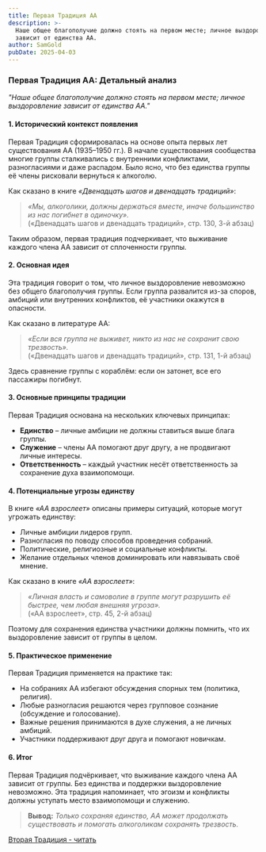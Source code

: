 ```yaml
---
title: Первая Традиция АА
description: >-
  Наше общее благополучие должно стоять на первом месте; личное выздоровление
  зависит от единства АА.
author: SamGold
pubDate: 2025-04-03
---
```

### **Первая Традиция АА: Детальный анализ**

*"Наше общее благополучие должно стоять на первом месте; личное выздоровление зависит от единства АА."*

#### **1. Исторический контекст появления**

Первая Традиция сформировалась на основе опыта первых лет существования АА (1935–1950 гг.). В начале существования сообщества многие группы сталкивались с внутренними конфликтами, разногласиями и даже распадом. Было ясно, что без единства группы её члены рисковали вернуться к алкоголю.

Как сказано в книге *«Двенадцать шагов и двенадцать традиций»*:

> *«Мы, алкоголики, должны держаться вместе, иначе большинство из нас погибнет в одиночку».*\
> («Двенадцать шагов и двенадцать традиций», стр. 130, 3-й абзац)

Таким образом, первая традиция подчеркивает, что выживание каждого члена АА зависит от сплоченности группы.

#### **2. Основная идея**

Эта традиция говорит о том, что личное выздоровление невозможно без общего благополучия группы. Если группа развалится из-за споров, амбиций или внутренних конфликтов, её участники окажутся в опасности.

Как сказано в литературе АА:

> *«Если вся группа не выживет, никто из нас не сохранит свою трезвость».*\
> («Двенадцать шагов и двенадцать традиций», стр. 131, 1-й абзац)

Здесь сравнение группы с кораблём: если он затонет, все его пассажиры погибнут.

#### **3. Основные принципы традиции**

Первая Традиция основана на нескольких ключевых принципах:

* **Единство** – личные амбиции не должны ставиться выше блага группы.
* **Служение** – члены АА помогают друг другу, а не продвигают личные интересы.
* **Ответственность** – каждый участник несёт ответственность за сохранение духа взаимопомощи.

#### **4. Потенциальные угрозы единству**

В книге *«АА взрослеет»* описаны примеры ситуаций, которые могут угрожать единству:

* Личные амбиции лидеров групп.
* Разногласия по поводу способов проведения собраний.
* Политические, религиозные и социальные конфликты.
* Желание отдельных членов доминировать или навязывать своё мнение.

Как сказано в книге *«АА взрослеет»*:

> *«Личная власть и самоволие в группе могут разрушить её быстрее, чем любая внешняя угроза».*\
> («АА взрослеет», стр. 45, 2-й абзац)

Поэтому для сохранения единства участники должны помнить, что их выздоровление зависит от группы в целом.

#### **5. Практическое применение**

Первая Традиция применяется на практике так:

* На собраниях АА избегают обсуждения спорных тем (политика, религия).
* Любые разногласия решаются через групповое сознание (обсуждение и голосование).
* Важные решения принимаются в духе служения, а не личных амбиций.
* Участники поддерживают друг друга и помогают новичкам.

#### **6. Итог**

Первая Традиция подчёркивает, что выживание каждого члена АА зависит от группы. Без единства и поддержки выздоровление невозможно. Эта традиция напоминает, что эгоизм и конфликты должны уступать место взаимопомощи и служению.

> **Вывод:** *Только сохраняя единство, АА может продолжать существовать и помогать алкоголикам сохранять трезвость.*



[Вторая Традиция - читать](/archive/vtoraya-tradicziya-aa/)
